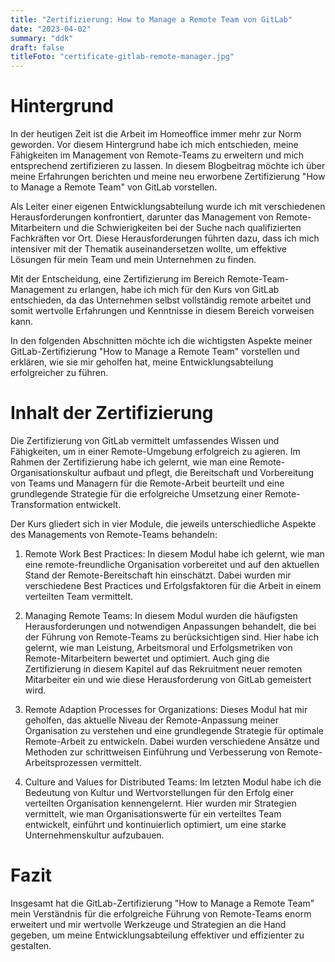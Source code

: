 ```yaml
---
title: "Zertifizierung: How to Manage a Remote Team von GitLab"
date: "2023-04-02"
summary: "ddk"
draft: false
titleFoto: "certificate-gitlab-remote-manager.jpg"
---
```


# Hintergrund

In der heutigen Zeit ist die Arbeit im Homeoffice immer mehr zur Norm geworden.
Vor diesem Hintergrund habe ich mich entschieden, meine Fähigkeiten im Management von Remote-Teams zu erweitern und mich entsprechend zertifizieren zu lassen.
In diesem Blogbeitrag möchte ich über meine Erfahrungen berichten und meine neu erworbene Zertifizierung "How to Manage a Remote Team" von GitLab vorstellen.

Als Leiter einer eigenen Entwicklungsabteilung wurde ich mit verschiedenen Herausforderungen konfrontiert, darunter das Management von Remote-Mitarbeitern und die Schwierigkeiten bei der Suche nach qualifizierten Fachkräften vor Ort.
Diese Herausforderungen führten dazu, dass ich mich intensiver mit der Thematik auseinandersetzen wollte, um effektive Lösungen für mein Team und mein Unternehmen zu finden.

Mit der Entscheidung, eine Zertifizierung im Bereich Remote-Team-Management zu erlangen, habe ich mich für den Kurs von GitLab entschieden, da das Unternehmen selbst vollständig remote arbeitet und somit wertvolle Erfahrungen und Kenntnisse in diesem Bereich vorweisen kann.

In den folgenden Abschnitten möchte ich die wichtigsten Aspekte meiner GitLab-Zertifizierung "How to Manage a Remote Team" vorstellen und erklären, wie sie mir geholfen hat, meine Entwicklungsabteilung erfolgreicher zu führen.

# Inhalt der Zertifizierung

Die Zertifizierung von GitLab vermittelt umfassendes Wissen und Fähigkeiten, um in einer Remote-Umgebung erfolgreich zu agieren.
Im Rahmen der Zertifizierung habe ich gelernt, wie man eine Remote-Organisationskultur aufbaut und pflegt, die Bereitschaft und Vorbereitung von Teams und Managern für die Remote-Arbeit beurteilt und eine grundlegende Strategie für die erfolgreiche Umsetzung einer Remote-Transformation entwickelt.

Der Kurs gliedert sich in vier Module, die jeweils unterschiedliche Aspekte des Managements von Remote-Teams behandeln:

1. Remote Work Best Practices: In diesem Modul habe ich gelernt, wie man eine remote-freundliche Organisation vorbereitet und auf den aktuellen Stand der Remote-Bereitschaft hin einschätzt. Dabei wurden mir verschiedene Best Practices und Erfolgsfaktoren für die Arbeit in einem verteilten Team vermittelt.

2. Managing Remote Teams: In diesem Modul wurden die häufigsten Herausforderungen und notwendigen Anpassungen behandelt, die bei der Führung von Remote-Teams zu berücksichtigen sind.
   Hier habe ich gelernt, wie man Leistung, Arbeitsmoral und Erfolgsmetriken von Remote-Mitarbeitern bewertet und optimiert.
   Auch ging die Zertifizierung in diesem Kapitel auf das Rekruitment neuer remoten Mitarbeiter ein und wie diese Herausforderung von GitLab gemeistert wird.

3. Remote Adaption Processes for Organizations: Dieses Modul hat mir geholfen, das aktuelle Niveau der Remote-Anpassung meiner Organisation zu verstehen und eine grundlegende Strategie für optimale Remote-Arbeit zu entwickeln.
   Dabei wurden verschiedene Ansätze und Methoden zur schrittweisen Einführung und Verbesserung von Remote-Arbeitsprozessen vermittelt.

4. Culture and Values for Distributed Teams: Im letzten Modul habe ich die Bedeutung von Kultur und Wertvorstellungen für den Erfolg einer verteilten Organisation kennengelernt.
   Hier wurden mir Strategien vermittelt, wie man Organisationswerte für ein verteiltes Team entwickelt, einführt und kontinuierlich optimiert, um eine starke Unternehmenskultur aufzubauen.

# Fazit

Insgesamt hat die GitLab-Zertifizierung "How to Manage a Remote Team" mein Verständnis für die erfolgreiche Führung von Remote-Teams enorm erweitert und mir wertvolle Werkzeuge und Strategien an die Hand gegeben, um meine Entwicklungsabteilung effektiver und effizienter zu gestalten.

